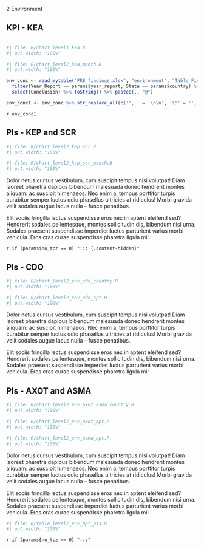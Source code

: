[2 Environment]{class="fakeh1"}

::: {#container-kea style="clear: both"}

## KPI - KEA

<!-- empty line to ensure next heading leaves enough space -->
<div style="height: 1px"></div>

:::: {#chart-kea class="mychart"}
```r
#| file: R/chart_level1_kea.R
#| out.width: "100%"
```

```r
#| file: R/chart_level2_kea_month.R
#| out.width: "100%"
```
::::

:::: {#concl-kea}
```r
env_conc <- read_mytable("PRB_findings.xlsx", "environment", "Table_Findings_environment") %>% 
  filter(Year_Report == params$year_report, State == params$country) %>% 
  select(Conclusion) %>% toString() %>% paste0(., "@")

env_conc1 <- env_conc %>% str_replace_all(c('", ' = '\n\n', '\"' = '', '\n\n\n' = '\n\n')) %>% str_replace(fixed('c('), '') %>%  str_replace(fixed(')@'), '\n') 
```

`r env_conc1`
::::
:::

::: {#container-kep-scr style="clear: both"}

## PIs - KEP and SCR

<!-- empty line to ensure next heading leaves enough space -->
<!-- <div style="height: 1px"></div> -->

:::: {#chart-kep-scr class="mychart"}
```r
#| file: R/chart_level2_kep_scr.R
#| out.width: "100%"
```

```r
#| file: R/chart_level2_kep_scr_month.R
#| out.width: "100%"
```
::::

:::: {#concl-kep-scr}
Dolor netus cursus vestibulum, cum suscipit tempus nisi volutpat! Diam laoreet pharetra dapibus bibendum malesuada donec hendrerit
montes aliquam: ac suscipit himenaeos. Nec enim a, tempus porttitor turpis curabitur semper luctus odio phasellus ultricies at
ridiculus! Morbi gravida velit sodales augue lacus nulla – fusce penatibus.

Elit sociis fringilla lectus suspendisse eros nec in aptent eleifend sed? Hendrerit sodales pellentesque, montes sollicitudin dis,
bibendum nisi urna. Sodales praesent suspendisse imperdiet luctus parturient varius morbi vehicula. Eros cras curae suspendisse
pharetra ligula mi!
::::
:::

`r if (params$no_tcz == 0) "::: {.content-hidden}"`

::: {#container-cdo style="clear: both"}

## PIs - CDO

:::: {#chart-cdo class="mychart"}
```r
#| file: R/chart_level2_env_cdo_country.R
#| out.width: "100%"
```

```r
#| file: R/chart_level2_env_cdo_apt.R
#| out.width: "100%"
```
::::

:::: {#concl-cdo}
Dolor netus cursus vestibulum, cum suscipit tempus nisi volutpat! Diam laoreet pharetra dapibus bibendum malesuada donec hendrerit
montes aliquam: ac suscipit himenaeos. Nec enim a, tempus porttitor turpis curabitur semper luctus odio phasellus ultricies at
ridiculus! Morbi gravida velit sodales augue lacus nulla – fusce penatibus.

Elit sociis fringilla lectus suspendisse eros nec in aptent eleifend sed? Hendrerit sodales pellentesque, montes sollicitudin dis,
bibendum nisi urna. Sodales praesent suspendisse imperdiet luctus parturient varius morbi vehicula. Eros cras curae suspendisse
pharetra ligula mi!
::::
:::

::: {#container-axot-asma style="clear: both"}

## PIs - AXOT and ASMA

<!-- empty line to ensure next heading leaves enough space -->
<!-- <div style="height: 1px"></div> -->

:::: {#chart-axot-asma class="mychart"}
```r
#| file: R/chart_level2_env_axot_asma_country.R
#| out.width: "100%"
```

```r
#| file: R/chart_level2_env_axot_apt.R
#| out.width: "100%"
```

```r
#| file: R/chart_level2_env_asma_apt.R
#| out.width: "100%"
```
::::

:::: {#concl-axot-asma}
Dolor netus cursus vestibulum, cum suscipit tempus nisi volutpat! Diam laoreet pharetra dapibus bibendum malesuada donec hendrerit
montes aliquam: ac suscipit himenaeos. Nec enim a, tempus porttitor turpis curabitur semper luctus odio phasellus ultricies at
ridiculus! Morbi gravida velit sodales augue lacus nulla – fusce penatibus.

Elit sociis fringilla lectus suspendisse eros nec in aptent eleifend sed? Hendrerit sodales pellentesque, montes sollicitudin dis,
bibendum nisi urna. Sodales praesent suspendisse imperdiet luctus parturient varius morbi vehicula. Eros cras curae suspendisse
pharetra ligula mi!
::::
:::

::: {#container-env-apt-pis style="clear: both"}

:::: {#table-env-apt-pis}

```r
#| file: R/table_level2_env_apt_pis.R
#| out.width: "100%"
```

<!-- ![](images/{{< var doc.year_report >}}/{{< var doc.country >}}/env_apt_4.png) -->

::::
:::

`r if (params$no_tcz == 0) ":::"`
